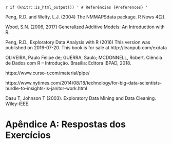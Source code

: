 `r if (knitr::is_html_output()) '
# Referências {#references}
'`

Peng, R.D. and Welty, L.J. (2004) The NMMAPSdata package. R News 4(2).

Wood, S.N. (2006, 2017) Generalized Additive Models: An Introduction with R.

Peng, R.D., Exploratory Data Analysis with R (2016) This version was published on 2016-07-20. This book is for sale at http://leanpub.com/exdata

OLIVEIRA, Paulo Felipe de; GUERRA, Saulo; MCDONNELL, Robert. Ciência de Dados com R – Introdução. Brasília: Editora IBPAD, 2018.

https://www.curso-r.com/material/pipe/

https://www.nytimes.com/2014/08/18/technology/for-big-data-scientists-hurdle-to-insights-is-janitor-work.html

Dasu T, Johnson T (2003). Exploratory Data Mining and Data Cleaning. Wiley-IEEE.



# Apêndice A: Respostas dos Exercícios {-}

